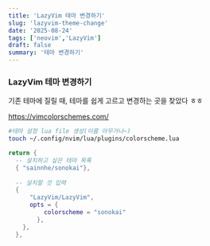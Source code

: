 ```yaml
---
title: 'LazyVim 테마 변경하기'
slug: 'lazyvim-theme-change'
date: '2025-08-24'
tags: ['neovim','LazyVim']
draft: false
summary: '테마 변경하기'
---
```

### LazyVim 테마 변경하기
기존 테마에 질릴 때, 테마를 쉽게 고르고 변경하는 곳을 찾았다 ㅎㅎ

https://vimcolorschemes.com/


```bash
#테마 설정 lua file 생성(이름 아무거나~)
touch ~/.config/nvim/lua/plugins/colorscheme.lua
```

```lua
return {
  -- 설치하고 싶은 테마 목록
  { "sainnhe/sonokai"},
  
  -- 설치할 것 입력
  {
      "LazyVim/LazyVim",
      opts = {
          colorscheme = "sonokai"
        },
    },
  },

```



